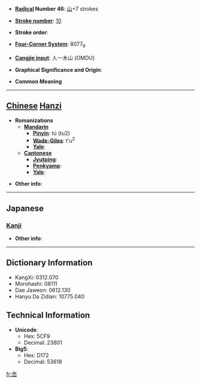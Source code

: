 * '''[[Wiktionary:Chinese radical index| Radical]] Number 46''': [[Wiktionary:Chinese radical index 山|山]]+7 strokes

* '''[[Wiktionary:Chinese total strokes index|Stroke number]]''': [[Wiktionary:Chinese total strokes index 10|10]]

* '''Stroke order''': 

* '''[[Wiktionary:Chinese four corner index|Four-Corner System]]''': 8077<sub>9</sub>

* '''[[Wiktionary:Chinese Cangjie index|Cangjie input]]''': 人一木山 (OMDU)

* '''Graphical Significance and Origin''': 

* '''Common Meaning'''

----

== [[Chinese]] [[Hanzi]] ==

* '''Romanizations'''
** '''[[Mandarin]]'''
*** '''[[Pinyin]]''': tú (tu2)
*** '''[[Wade-Giles]]''': t'u<sup>2</sup>
*** '''[[Yale]]''': 
** '''[[Cantonese]]'''
*** '''[[Jyutping]]''':
*** '''[[Penkyamp]]''': 
*** '''[[Yale]]''': 

* '''Other info''': 

----

==Japanese==
===[[Kanji]]===
{{kanji|on readings=[[と]] (to)
|kun readings=
}}

* '''Other info''':  

----

== Dictionary Information ==

* KangXi: 0312.070
* Morohashi: 08111
* Dae Jaweon: 0612.130
* Hanyu Da Zidian: 10775.040

== Technical Information ==

* '''Unicode''':
** Hex: 5CF9
** Decimal: 23801
* '''Big5''':
** Hex: D172
** Decimal: 53618

[[fr:峹]]